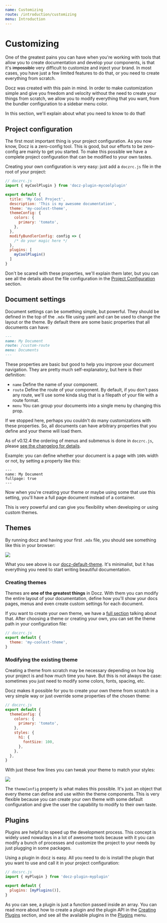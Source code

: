 ```yaml
---
name: Customizing
route: /introduction/customizing
menu: Introduction
---
```


# Customizing

One of the greatest pains you can have when you're working with tools that allow you to create documentation and develop your components, is that it's ~~impossible~~ very difficult to customize and inject your brand. In most cases, you have just a few limited features to do that, or you need to create everything from scratch.

Docz was created with this pain in mind. In order to make customization simple and give you freedom and velocity without the need to create your things from scratch, we allow you to modify everything that you want, from the bundler configuration to a sidebar menu color.

In this section, we'll explain about what you need to know to do that!

## Project configuration

The first most important thing is your project configuration. As you now know, Docz is a zero-config tool. This is good, but our efforts to be zero-config are mainly to get you started. To make this possible we have a complete project configuration that can be modified to your own tastes.

Creating your own configuration is very easy: just add a `doczrc.js` file in the root of your project:

```js
// doczrc.js
import { myCoolPlugin } from 'docz-plugin-mycoolplugin'

export default {
  title: 'My Cool Project',
  description: 'This is my awesome documentation',
  theme: 'my-coolest-theme',
  themeConfig: {
    colors: {
      primary: 'tomato',
    },
  },
  modifyBundlerConfig: config => {
    /* do your magic here */
  },
  plugins: [
    myCoolPlugin()
  ]
}
```

Don't be scared with these properties, we'll explain them later, but you can see all the details about the file configuration in the [Project Configuration](/documentation/project-configuration) section.

## Document settings

Document settings can be something simple, but powerful. They should be defined in the top of the `.mdx` file using yaml and can be used to change the layout or the theme. By default there are some basic properties that all documents can have:

```markdown
---
name: My Document
route: /custom-route
menu: Documents
---
```

These properties are basic but good to help you improve your document navigation. They are pretty much self-explanatory, but here is their definition:

- `name` Define the name of your component.
- `route` Define the route of your component. By default, if you don't pass any route, we'll use some kinda slug that is a filepath of your file with a route format.
- `menu` You can group your documents into a single menu by changing this prop.

If we stopped here, perhaps you couldn't do many customizations with these properties. So, all documents can have arbitrary properties that you define and your theme will load them.

As of v0.12.4 the ordering of menus and submenus is done in `doczrc.js`, please [see the changelog for details](https://github.com/pedronauck/docz/releases/tag/v0.12.4).

Example: you can define whether your document is a page with `100%` width or not, by setting a property like this:

```
---
name: My Document
fullpage: true
---
```

Now when you're creating your theme or maybe using some that use this setting, you'll have a full page document instead of a container.

This is very powerful and can give you flexibility when developing or using custom themes.

## Themes

By running docz and having your first `.mdx` file, you should see something like this in your browser:

![](https://cdn-std.dprcdn.net/files/acc_649651/ZOUyUu)

What you see above is our [docz-default-theme](https://github.com/pedronauck/docz/tree/master/packages/docz-theme-default). It's minimalist, but it has everything you need to start writing beautiful documentation.

### Creating themes

Themes are **one of the greatest things** in Docz. With them you can modify the entire layout of your documentation, define how you'll show your docs pages, menus and even create custom settings for each document.

If you want to create your own theme, we have a [full section](/documentation/creating-themes) talking about that. After choosing a theme or creating your own, you can set the theme path in your configuration file:

```js
// doczrc.js
export default {
  theme: 'my-coolest-theme',
}
```

### Modifying the existing theme

Creating a theme from scratch may be necessary depending on how big your project is and how much time you have. But this is not always the case: sometimes you just need to modify some colors, fonts, spacing, etc.

Docz makes it possible for you to create your own theme from scratch in a very simple way or just override some properties of the chosen theme:

```js
// doczrc.js
export default {
  themeConfig: {
    colors: {
      primary: 'tomato',
    },
    styles: {
      h1: {
        fontSize: 100,
      },
    },
  },
}
```

With just these few lines you can tweak your theme to match your styles:

![](https://cdn-std.dprcdn.net/files/acc_649651/LUoBjJ)

The `themeConfig` property is what makes this possible. It's just an object that every theme can define and use within the theme components. This is very flexible because you can create your own theme with some default configuration and give the user the capability to modify to their own taste.

## Plugins

Plugins are helpful to speed up the development process. This concept is widely used nowadays in a lot of awesome tools because with it you can modify a bunch of processes and customize the project to your needs by just plugging in some packages.

Using a plugin in docz is easy. All you need to do is install the plugin that you want to use and call it in your project configuration:

```js
// docsrc.js
import { myPlugin } from 'docz-plugin-myplugin'

export default {
  plugins: [myPlugins()],
}
```

As you can see, a plugin is just a function passed inside an array. You can read more about how to create a plugin and the plugin API in the [Creating Plugins](/documentation/creating-plugins) section, and see all the available plugins in the [Plugins](/plugins) menu.
